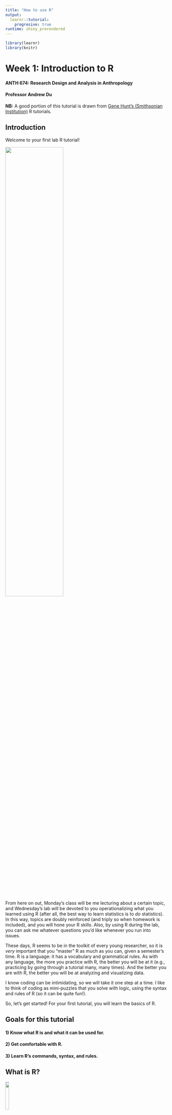 ```yaml
---
title: "How to use R"
output: 
  learnr::tutorial:
    progresive: true
runtime: shiny_prerendered
---
```


```r
library(learnr)
library(knitr)
```

# **Week 1:** Introduction to R

#### ANTH 674: Research Design and Analysis in Anthropology
#### Professor Andrew Du

**NB:** A good portion of this tutorial is drawn from [Gene Hunt's (Smithsonian Institution)](https://naturalhistory.si.edu/staff/gene-hunt) R tutorials. 

## Introduction

Welcome to your first lab R tutorial! 

![](https://ccawebfiles.blob.core.windows.net/images/happyCoder02.jpg){width="60%"}

From here on out, Monday's class will be me lecturing about a certain topic, and Wednesday's lab will be devoted to you operationalizing what you learned using R (after all, the best way to learn statistics is to *do* statistics). 
In this way, topics are doubly reinforced (and triply so when homework is included), and you will hone your R skills.
Also, by using R during the lab, you can ask me whatever questions you'd like whenever you run into issues.

These days, R seems to be in the toolkit of every young researcher, so it is *very* important that you "master" R as much as you can, given a semester's time.
R is a language: it has a vocabulary and grammatical rules.
As with any language, the more you practice with R, the better you will be at it (e.g., practicing by going through a tutorial many, many times). 
And the better you are with R, the better you will be at analyzing and visualizing data. 

I know coding can be intimidating, so we will take it one step at a time. 
I like to think of coding as mini-puzzles that you solve with logic, using the syntax and rules of R (so it can be quite fun!).

So, let's get started! For your first tutorial, you will learn the basics of R.


## Goals for this tutorial

#### 1) Know what R is and what it can be used for.
#### 2) Get comfortable with R.
#### 3) Learn R's commands, syntax, and rules.


## What is R?

![](https://www.r-project.org/Rlogo.png){width="15%"}

From the [R website](https://www.r-project.org): "R is a free software environment for statistical computing and graphics." 

R is an *extremely* powerful tool for analyzing data and producing publication-ready graphics.
Here is an example of the latter:

![](https://i.stack.imgur.com/K5Lrv.png)

R's power lies in its flexibility: if you can think up an analysis, you can execute it in R.
This means you can adapt analyses *to your research question* instead of having to adapt analyses to a statistical program's limited capabilities.
The trade-off is that you have to code all the steps in your analyses (no black box), but I view this as a positive: you have complete analytical control over what you're doing, and you are "forced" to really learn and understand what you're doing. 

If you become stumped while using  R, which will undoubtedly happen (it happens to me all the time), you can always Google and troubleshoot your issue.
Google and R make for a very powerful combination.
Once you figure out the issue, it becomes part of your R knowledge base, and you can then move onto figuring out more complex issues.
This is how you become a better R coder.


## The R console

Though you will be learning R directly through this interactive tutorial and not in R itself, the concepts are exactly the same. 
You will learn how to interact with R through your homework assignments. 

When you open R, you will encounter a blinking cursor in what is known as the **console**. The space below where you will enter code is equivalent to the R console. 

The console is where you carry out calculations, run tests, manipulate data, etc. 
Let's try a simple exercise: type `1` into the console and press CTRL and Enter (for Mac users, this will be the Apple key and Enter). 
In an actual R console, you would just press Enter. 
From here on, when I say "Enter", I mean CTRL and Enter.

```r
```

R spits back the number `1`, acknowledging that you've entered it in.

## The R console as a calculator

R also serves as a calculator, and I use it all the time for such purposes. 
Enter in `2 + 2` (spaces do not matter here and are a matter of personal preference) and press Enter. 
What do you think you'll get in return?

```r
```

R can carry out all your standard arithmetic operators. 

```r
arith <- data.frame(symb = c("+", 
                             "-", 
                             "*", 
                             "/", 
                             "^"), def = c("addition", 
                                           "subtraction", 
                                           "multiplication", 
                                           "division", 
                                           "exponent"))

kable(arith, col.names = c("R symbol", "Arithmetic operator"))
```

Note that R follows order of operations (PEMDAS: parentheses, exponents, multiplication and division, addition and subtraction).
Play around with the different arithmetic operators below.
For example, what do you think you'll get when you enter in `(2 + 2) ^ 2 / 4`?

```r
```

When in doubt, always use parentheses (e.g., `((2 + 2) ^ 2) / 4`).


## Objects and assignment operators

When you type numbers and do arithmetic in the console, R will return the correct answer, but the answer is not saved (it gets lost to the R "void").
To save numbers to be analyzed later, we need to use an **assignment operator**: `<-` or `=`.
For example, if I type in `x <- 8`, that `8` is now saved and can be brought up again later.
Try typing `x <- 8` below (`x = 8` will also work).

```r
```

Note that nothing happened!
This is because you assigned `8` to `x`, which is called an **R object**, instead of entering `8` into the R "void".
Now type `x` on the second line (you can press Enter only to get to the second line; also click away the drop-down menu that appears) and press Enter. 
What do you think will happen?
You see that R has remembered that you assigned `8` to `x`, which is now remembered by R until you overwrite it with another number.

What do you think will happen when you type `x / 2` on the next line?

Note that names in R are *case-sensitive*. 
See what happens when you type in upper-case `X`.
It says "object 'X' not found" because you haven't assigned anything to `X`.

## Different types of variables

In addition to numbers, R recognizes and uses different types of variables.
These are summarized in the table below.

```r
variables <- data.frame(Mode = c("numeric",
                                 "character",
                                 "logical",
                                 "factor"), Example = c("5, 2.3", 
                                                        "\"tooth\", \"Andrew\"",
                                                        "TRUE, FALSE",
                                                        "{explained later}"))
                                 
kable(variables)
```

The significance of these different types of variables might not be apparent now, but they will be later.
Let's play around with them anyway.
Enter `y <- "tooth"`, then enter `y` into the console. 

```r
```

Now enter `z <- TRUE`, and then enter `z`.

**NB:** Each one of these standalone R consoles in the tutorial exists in its own universe. 
That is, the object `x` which we defined as `8` earlier, will not be "remembered" in this console.
Try entering in `x` and see what happens.
In an actual R console, `x` will be remembered as `8` until you overwrite `x`.


## Exercise 1: object assignment

1. Create a variable, `x`, and assign it a value of `10`.
Create a new variable, `xx`, that is equal to one-half of `x`, raised to the 2nd power. 
What do you get when you enter `xx` on the next line?

2. Create a variable, `y`, and assign it a value of `TRUE` (make sure `TRUE` is written in all caps!). Then assign `y` a value of `"a"`. 
What do you get when you enter `y` on the next line?

```r
# You can click the "Solution" button for the answers when you're done.
```

```r
# 1. xx is 25
x <- 10
xx <- (x / 2) ^ 2
xx
# 2. y is "a".
y <- TRUE
y <- "a"
y
```


## Functions (and R help documentation)

A function takes information (i.e., **arguments**), does something with it, and returns a result. 
For example, `sqrt()` is a built-in R function that calculates the square root of a number (functions always have open and closed parentheses that surround the arguments). 
The `sqrt()` function has only one argument: the number that we want the square root of. 
Thus, if we wanted to find the square root of `25`, we would enter `sqrt(25)`. 
Try it out, or another number, below (ignore the drop-down menu for now; what that is will become clear soon).

```r
```

Other functions have multiple arguments. 
To see what the arguments are, we can look at R's built-in help documentation. 
If you know the name of the function, you can use `?`. 
Otherwise, use `??` followed by some general keyword (if multiple keywords are involved, you have to surround them with quotation marks, so R recognizes that the words comprise one phrase).

`seq()` is a common function used to generate a regular sequence of numbers.
To see what the arguments for `seq()` are, we can look at the help documentation using `?seq`.
Try it out below.

```r
```

### R's help documentation

You can see that the help documentation appears in your web browser (as it does for me) or one of your RStudio panels.
All help files for functions consist of eight parts:

1. **Description:** This is a general description of what the function does
2. **Usage:** How to type and use the function
3. **Arguments**: The arguments and what they are
4. **Details**: Details for understanding the function and its arguments
5. **Value**: The values returned
6. **References**: Published references the function used
7. **See Also**: Related functions
8. **Examples**: Examples of how to use the function and what they do

**NB:** Under "Examples", you'll see that some of the examples are followed by a `#` sign and some comment. 
In R, everything that follows `#` will not be run in R.
This is how you comment on code, either to inform yourself or whomever is reading your code.
Comments are *very* useful, and it is better to comment more than less!

For `seq()`, we see that there are five arguments: `from`, `to`, `by`, `length.out`, and `along.with`. 
Read the descriptions of the arguments in the help file.
Let's say we wanted to generate a sequence of numbers from 0 to 10. 
According to the `seq()` help file, we would enter `seq(from = 0, to = 10)`, where we type out the argument names and define them with `=` and a value (this is why some R users advocate using `<-` as the assignment operator, to prevent confusion with using `=` to define arguments; I think it's fine using `=` as the assignment operator since arguments always exist inside the parentheses of functions, though I use `<-` for what it's worth).
Try this out in the console.
What does it return?

You don't have to specify the argument names if you enter in arguments in the same order as they're defined: `seq(0, 10)` returns the same sequence as `seq(from = 0, to = 10)`.
A shortcut for generating a sequence of numbers that increase/decrease by one is `:`.
That is, `0:10` is the same as `seq(0, 10)`.

What if we wanted to generate a sequence of numbers from 0 to 10 that increase by 2? See the `seq()` help file to see if you can figure this out.
Try it out below (click the "Hint" button if you're stuck).

```r
```

<div id = "seq_by-hint">
It's the third argument, which you can also specify with `by = `.
</div>

Now we can make sense of the drop-down menu that magically appears when you type in a function name: it's R telling you what the arguments are.
Sometimes the argument names are self-evident, but other times you will need to look at the help file.
After you use a function many, many times, you will know the arguments by heart.

**NB:** If you're still confused by what a function and its arguments are doing even after reading the help file, you can always play around with the code in the R console to figure out what's going on.
Sometimes, the best way to learn R code is to just "mess around" and learn by trial and error.
For example, what do you think the `length.out` argument in `seq()` is doing?
Mess around with it in the console by specifying numbers for the `from` and `to` arguments and trying out different values for `length.out` (once you figure out what `length.out` is doing, it'll become clear why you can't use `by` and `length.out` at the same time!).
If you're still lost after all this, Google is your friend!


## Arrays

**Arrays** are collections of multiple numbers, characters, etc., each of which is called an **element**.
All elements must be of the same type in an array (e.g., all numbers, all characters, all TRUE or FALSE).
One-dimensional arrays are called **vectors**, and two-dimensional arrays are called **matrices.**
Arrays can be as many dimensions as you want them to be, though vectors and matrices are most common.


## 1D arrays: vectors

The sequence of numbers you created with `seq()` is a vector.
You can also use the concatenate function, `c()`, to combine separate elements into a single vector.
For example, let's combine the numbers 1, 5, 10, 2 into a single vector and assign it to an object called `x`.
We would accomplish this with `x <- c(1, 5, 10, 2)`.
Try it below.

```r
```

We can count the number of elements within a vector using the `length()` function.
Use this function to count how many elements are in `x`, i.e., `length(x)`.


## Subsetting elements from an array

If we wanted to subset out only some elements of an array, we use hard brackets: `[]`.
For example, if we wanted to subset out the first element of `x`, we enter `x[1]`.
`x[2:3]` returns the second and third elements within `x`.

Create an object `x` defined as `c(1, 221, 100, 3)`.
Try subsetting out the first element and then the second and third elements using the code above.
Can you figure out how to subset out the 2nd and 4th element?

```r
```

<div id = "subset-hint">
Use `c(2, 4)`.
</div>

Note that R respects order.
See what happens when you enter `x[c(3, 4)]` versus `x[c(4, 3)]`.

### Removing elements from an array

We can also remove elements from an array using `-`.
For example, if we wanted to remove the first element of an array, we would enter `x[-1]`.
If we wanted to remove the 5th and 7th element, we would enter `x[-c(5, 7)]`.

Define `x` as `1:10`.
Remove the first and then the 5th and 7th element, using the above code.
Can you figure out how to remove the last element of an array?

```r
```

<div id = "del-hint">
You need to use `length()`
</div>

**Remember:** parentheses are associated with functions, while hard brackets are associated with subsetting!


## 2D arrays: matrices

A matrix is a two-dimensional collection of elements arranged in rows and columns.
To create a matrix, we can use the `matrix()` function. 
`X <- matrix(1:6, nrow = 3, ncol = 2)` returns a matrix with three rows and two columns, whose elements are the numbers 1 through 6.
Try it out below.

```r
```

To subset out elements from a matrix, we now need two numbers since we're working with two dimensions. 
The first number indicates the row number, and the second indicates the column number.
So, if we wanted to subset out the element in the first row and second column, we would enter `X[1, 2]`.
If we use one number only, we would subset out an entire row or column (the `,` is still used to denote whether you're referring to rows or columns).
For example, `X[1, ]` returns the entire first row, while `X[, 2]` returns the entire second column.
We can also delete entire rows and columns using `-` as before.
For example, `X[-1, ]` deletes the entire first row.
Try these out in the console.

Here are some useful functions for seeing how large your matrix is.

```r
mat.df <- data.frame(func = c("nrow()",
                       "ncol()",
                       "dim()"), purp = c("number of rows",
                                          "number of columns",
                                          "dimensions = c(nrow, ncol)"))

kable(mat.df, col.names = c("Function name", "What it does"))
```

You can also use the `array()` function to create an array with however many dimensions you want.
`array(1:6)` returns a vector with numbers 1 through 6; it gives the same result as `1:6` or `seq(1, 6)`.
`array(1:6, dim = c(3, 2))` gives a 2D array with three row and two columns with elements 1 through 6 (i.e., it's identical to the matrix `X` as we defined it above).

**NB:** In general, there are multiple ways to achieve the same thing in R. 
As you're starting out, I would stick with familiarizing yourself with one of these ways first.


## Operations on arrays

Many operations and functions can be applied to single elements, vectors, or matrices.
Operations are usually done element-by-element.

For example, let's say we have a vector defined as `x <- 1:4`.
What do you think you will get if you enter `x + 5`?
What about `sqrt(x)`?
Test out your predictions below.

```r
```


## Exercise 2: arrays (vectors and matrices)

Here are some important things to remember for the questions below.

```r
exer.df <- data.frame(Action = c(
  "Combine elements into a vector",
  "Make a matrix using matrix()",
  "Make a matrix using array()",
  "Subset a vector",
  "Subset a matrix by row and column",
  "Subset a matrix by row only",
  "Subset a matrix by column only"), 
  
  Example = c(
    "c(10, 7, 33, 101, -1)",
    "matrix(1:4, nrow = 2, ncol = 2)", 
    "array(1:4, dim = c(2, 2))",
    "y[3]  # 3rd element of vector y",
    "X[1, 4]  # 1st row, 4th column",
    "X[3, ]  # entire 3rd row", 
    "X[, 4]  # entire 4th column"
  ))

kable(exer.df)
```

1. Create a matrix, `XX`, with 3 rows and 4 columns, containing the numbers 1 through 12. Take the 3rd row of this matrix, and assign it to a new variable `y`.

2. Create a new vector called `z` that is the same size as `y`, with each element 10 times the corresponding value in `y`. 

3. What does the following command give you: `dim(XX)[2]`?
Reason it out first and then check your answer.

```r
# You can click the "Solution" button for the answers when you're done.
```

```r
# Question 1
XX <- matrix(1:12, nrow = 3, ncol = 4)
y <- XX[3, ]

# Question 2
z <- y * 10

# Question 3
4 
# dim() gives you the dimension of XX, which is 3 rows & 4 columns
# Thus, dim() will return a vector with two elements, the first one being number of rows (3) and the second being number of columns (4)
# [2] subsets out the second element of this two-element vector, thus returning 4, which is the number of columns in XX
```


## Data frames

Data frames are tables of information, where each column can be of a different variable type (e.g., numbers, characters).
When you import data into R, it will usually be in data frame form.
Rows, columns, and elements are subsetted/removed in the *same exact way* as a 2D array (i.e., matrix).
Look at the previous topic for a reminder of how to do this if necessary.

For illustrative purposes, let's look at a data frame that's built into R.
We can access such a data frame by simply typing its object name into the console.
We will look at the "Edgar Anderson's Iris" dataset, which can be called by entering `iris`.
Try this out and then take a look at the first five rows (do you remember how to do this?).

```r
```

<div id = "iris-hint">
Try `iris[1:5, ]`.
</div>

Another quick way of looking at the first six rows of a data frame (or matrix) is to use the `head()` function; `tail()` returns the last six rows.
Try out `head(iris)`.
This is what you should see:

```r
kable(head(iris))
```

You can immediately see that the first four columns are numbers, and the last one is comprised of names, indicating which species is being measured.
This illustrates that data frames can have columns with different variable types, something arrays cannot do.

But, what in the world are those column names?
And for that matter, what in the world is this dataset?!
You can pull up a help file for built-in R datasets in the same way you pull up help files for built-in R functions.
Enter `?iris`.
You can see what the dataset is under "Description", and what the column variables are under "Format".
FYI, a sepal is the green, leaf-like part of a flower that encloses the petals.
It looks like this:

![](https://cdn.britannica.com/39/91239-004-44353E32/Diagram-flowering-plant.jpg)

You can also bring up column and row names using `colnames()` and `rownames()`, respectively.
Try these functions out below.

```r
```

The row names here are not very interesting, as they're just counting/indexing the specimens as you go from top to bottom.

The nice thing about data frames is that you can access a column using the column name with `$`.
For example, lets say we wanted to subset out the `Sepal.Length` column only.
You can do this using `iris$Sepal.Length`.
Try this out (or another column name).
**NB:** You can only use `$` with data frames and cannot use it with matrices.


## Exercise 3: data frames

We're going to look at another built-in R dataset: `mtcars`.
Pull up its help file to learn more about it (using `?mtcars`).

1. Bring up the row and column names.
What are these?

2. How many rows and columns are there in this dataset?

3. `mean()` is a handy built-in R function to calculate the mean/average of a vector of numbers.
Use this function to calculate mean fuel efficiency (`mpg`) and mean car weight (`wt`, in thousands of pounds) across all car models.

4. How would you save to a different variable the following subsets of this data frame: 
a) columns 1 and 2
b) columns 1 and 4
c) the first ten rows
d) the first ten rows and the first three columns.

5. Make a new vector called `RelPower`, which is equal to the horsepower of a car (`hp`), divided by its weight (`wt`). 

```r
# You can click the "Solution" button for the answers when you're done.
```

```r
# Question 1
rownames(mtcars); colnames(mtcars)
# Row names are the different car models, and column names are different design and performance variables (see mtcars help file for more details). 

# Question 2
nrow(mtcars); ncol(mtcars)
dim(mtcars) # brings up both rows and columns

# Question 3
mean(mtcars$mpg); mean(mtcars$wt)

# Question 4
x <- mtcars[, 1:2] # 4a
x <- mtcars[, c(1, 4)] # 4b
x <- mtcars[1:10, ] # 4c
x <- mtcars[1:10, 1:3] # 4d

# Question 5
RelPower <- mtcars$hp / mtcars$wt
```


## Testing relationships

R is great for testing relationships, e.g., whether values within a vector are greater than 5.
Not only might this be interesting in and of itself, but it's also very useful for subsetting data according to some criterion.

Let's start with a simple example.
Enter `x <- 8` and then `x > 5`.

```r
```

You see that R returns `TRUE`, acknowledging that the object `x`, which is defined as 8, is greater than 5. 

We can do the same thing with a vector, recalling that operations on a vector are done on an element-by-element basis. 
For example, let's define `x <- 1:10`.
Look at what happens when you enter `x > 5`.

R returns a vector of `TRUE`/`FALSE` statements, indicating which element is greater than 5.
A handy function to use in this case is `sum()`, which returns the sum of all elements in a vector.
When using `sum()` on a vector of logical `TRUE`/`FALSE` statements, `TRUE` is equal to one and `FALSE` is equal to zero.
Therefore, using `sum()` will count the number of `TRUE` in your vector (i.e., the number of elements that satisfy your criterion).
Try out `sum(x > 5)`.

**NB:** `sum()` is not only applied to vectors with logical elements, but is also applied to vectors with numbers.
See what happens when you use `sum()` on `x <- 1:10`.

Below is a table of all the relationships you can test with R:

```r
relation.df <- data.frame(Symbol = c(
  ">, <", 
  ">=, <=",
  "==, !=",
  "&, |"), Relationship = c(
    "greater than, less than",
    "greater or equal to, less than or equal to",
    "equal, not equal",
    "AND, OR"
  ))

kable(relation.df)
```

`&` and `|` are used for testing compound relationships, i.e., two or more stated relationships.
`&` means an element has to satisfy *both* statements to produce a `TRUE`.
"OR" in logic means "and/or", so `|` means an element has to satisfy at least one statement to produce a `TRUE`. 

Define `x <- 1:10`.
What do you think you'll get when you enter `x > 3 & x < 8`?
What about `x > 3 | x < 8`?

```r
```

Can you explain why all elements are `TRUE` when using the second compound statement?


## Subsetting using logical statements

As we've seen before, we can subset a vector using indices, e.g., `x[c(3, 5)]`.
More usefully, we can subset a vector using logical statements, where those elements equalling `TRUE` are the ones subsetted. 

For example, create a vector `x <- c(4, 8, 30, 52)`.
First, look at what happens when you enter `x > 10`.
What do you think you'll get when you enter `x[x > 10]`?

```r
```

You can also use logical statements to subset a matrix.
Create a matrix with 3 rows and 4 columns, where the elements are `1:12`.
Subset out those elements greater than or equal to 10.

```r
# Click the "Solution" button if you're stuck
```

```r
X <- matrix(1:12, nrow = 3, ncol = 4)
X[X >= 10]
```

### Hard vs. soft coding

In the context of subsetting, **hard coding** involves typing in the number itself to subset out an element, row, column, etc.
For example, let's say I have a vector defined as `x <- 11:20`.
I can subset out all elements less than 15 by printing out the vector and noting which elements are less than 15 (i.e., the first through fourth elements).
Thus, I can just code `x[1:4]`.
But what if I revisit my code months later, and I still want to subset out elements less than 15 but now my vector is revised to be `x <- 5:20`?

To make your code as flexible as possible (so you don't need to constantly update it), you should use **soft coding**.
That is, instead of typing the number itself, use R code to call upon the proper element, row, column, etc.
So in the above example, I would code `x[x < 15]`.
Now my code is flexible enough to be used on any vector, `x`, provided the goal is to subset out all elements less than 15.

All this also applies to subsetting out rows/columns in matrices and dataframes.
Any time you're coding and you use the number(s) itself to subset, ask yourself if you can accomplish the same task with soft coding!
**All code in your HW should be soft code!**


## Exercise 4: subsetting

```r
relation.df <- data.frame(Symbol = c(
  ">, <", 
  ">=, <=",
  "==, !=",
  "&, |"), Relationship = c(
    "greater than, less than",
    "greater or equal to, less than or equal to",
    "equal, not equal",
    "AND, OR"
  ))

kable(relation.df)
```

Let's use the `mtcars` dataset again.

1. Using the `mean()` function, compute separately the mean fuel efficiency (`mpg`) of big cars (>3000 pounds) and small cars (<3000 pounds). 
Remember `wt` is in units of thousands of pounds (you can see this in the `mtcars` help file).

2. Extract a vector of horsepower (`hp`) values for cars that are *both* small (`wt < 3`) *and* fuel-efficient (`mpg >= 25`).

3. Create a logical vector called `muscle` that is `TRUE` when a car has high horsepower (`hp > 200`). Recall that the function `rownames()` returns the row names for a matrix or data frame. Use this function, along with your `muscle` vector, to return the model names of the powerful cars.

```r
# You can click the "Solution" button for the answers when you're done.
```

```r
# Question 1
mean(mtcars$mpg[mtcars$wt > 3])
mean(mtcars$mpg[mtcars$wt < 3])

# Question 2
mtcars$hp[mtcars$wt < 3 & mtcars$mpg >= 25]

# Question 3
muscle <- mtcars$hp > 200
model_names <- rownames(mtcars)
model_names[muscle]
# You could've also just went straight to rownames(mtcars)[muscle]
# When your code becomes increasingly complex, it becomes inscrutable if it's all written in one line, so better then to break it out using separately named objects
```


## Conclusion

Congratulations, you just completed your first R tutorial for this class!

![](https://www.askideas.com/media/16/Funny-Celebration-With-Cat.jpg){width="375" height="400"}

R has a steep learning curve, so I know all this was a lot to digest.
My advice is to go through this tutorial often (ideally everyday) until it becomes second nature to you.
The material herein serves as the foundation for all future tutorials, and this is typically the case as we progress week by week.
In other words, you will get the most out of any given week's tutorial by "mastering" the material from previous weeks.

I want to leave you with some final tips:

1. **Practice, practice, practice!**
R is just like any other language, and you will get better as you continue to practice.
You will also "lose it if you don't use it"!
2. **Mess around with a given piece of code!**
Even though I asked you to execute a function one way with a given set of values for arguments, try out different values and different arguments to really get a handle on what the function is doing.
More generally, play around with a piece of code if you're not 100% sure what's going on.
There's no penalty for "wrong" answers in R, and you will learn by trial and error!
3. **Use Google if you're stuck!** 
There is a vast community out there who has had the same exact questions you have, so there is always an answer out there.
This will also sharpen your ability to efficiently troubleshoot an R issue in the Google-verse.
4. **Email me or come to my office hours if you have any questions!**
I love coding and data analysis, so all this is super interesting and fun for me (i.e., I love answering questions and helping people learn how to code)!
5. **Lastly, enjoy the ride!**
I find coding meditative because it is one of the few things in life that is black and white: the answer you get must logically follow from the code you put in.
So if you get an error message, it is almost certainly due to a mistake in your code.
Also, figuring out and writing code is like solving a bunch of mini-logic puzzles, which can be very fun.
If you build a positive relationship with R from the beginning, you will be more eager to improve your coding skills and use R for your own work, which are both *very* good things!
